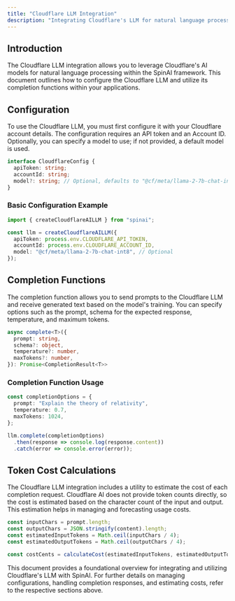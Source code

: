 ```yaml
---
title: "Cloudflare LLM Integration"
description: "Integrating Cloudflare's LLM for natural language processing with SpinAI."
---
```


## Introduction

The Cloudflare LLM integration allows you to leverage Cloudflare's AI models for natural language processing within the SpinAI framework. This document outlines how to configure the Cloudflare LLM and utilize its completion functions within your applications.

## Configuration

To use the Cloudflare LLM, you must first configure it with your Cloudflare account details. The configuration requires an API token and an Account ID. Optionally, you can specify a model to use; if not provided, a default model is used.

```typescript
interface CloudflareConfig {
  apiToken: string;
  accountId: string;
  model?: string; // Optional, defaults to "@cf/meta/llama-2-7b-chat-int8"
}
```

### Basic Configuration Example

```typescript
import { createCloudflareAILLM } from "spinai";

const llm = createCloudflareAILLM({
  apiToken: process.env.CLOUDFLARE_API_TOKEN,
  accountId: process.env.CLOUDFLARE_ACCOUNT_ID,
  model: "@cf/meta/llama-2-7b-chat-int8", // Optional
});
```

## Completion Functions

The completion function allows you to send prompts to the Cloudflare LLM and receive generated text based on the model's training. You can specify options such as the prompt, schema for the expected response, temperature, and maximum tokens.

```typescript
async complete<T>({
  prompt: string,
  schema?: object,
  temperature?: number,
  maxTokens?: number,
}): Promise<CompletionResult<T>>
```

### Completion Function Usage

```typescript
const completionOptions = {
  prompt: "Explain the theory of relativity",
  temperature: 0.7,
  maxTokens: 1024,
};

llm.complete(completionOptions)
  .then(response => console.log(response.content))
  .catch(error => console.error(error));
```

## Token Cost Calculations

The Cloudflare LLM integration includes a utility to estimate the cost of each completion request. Cloudflare AI does not provide token counts directly, so the cost is estimated based on the character count of the input and output. This estimation helps in managing and forecasting usage costs.

```typescript
const inputChars = prompt.length;
const outputChars = JSON.stringify(content).length;
const estimatedInputTokens = Math.ceil(inputChars / 4);
const estimatedOutputTokens = Math.ceil(outputChars / 4);

const costCents = calculateCost(estimatedInputTokens, estimatedOutputTokens, model);
```

This document provides a foundational overview for integrating and utilizing Cloudflare's LLM with SpinAI. For further details on managing configurations, handling completion responses, and estimating costs, refer to the respective sections above.